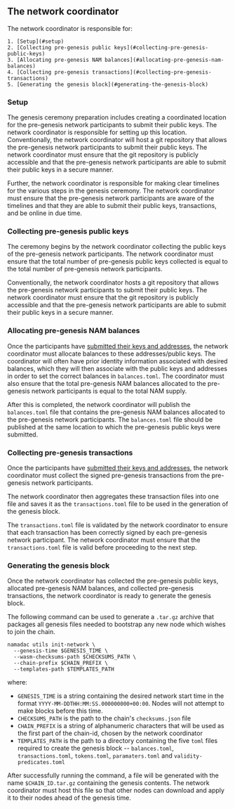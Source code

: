 
## The network coordinator

The network coordinator is responsible for:

    1. [Setup](#setup)
    2. [Collecting pre-genesis public keys](#collecting-pre-genesis-public-keys)
    3. [Allocating pre-genesis NAM balances](#allocating-pre-genesis-nam-balances)
    4. [Collecting pre-genesis transactions](#collecting-pre-genesis-transactions)
    5. [Generating the genesis block](#generating-the-genesis-block)

### Setup

The genesis ceremony preparation includes creating a coordinated location for the pre-genesis network participants to submit their public keys. The network coordinator is responsible for setting up this location. Conventionally, the network coordinator will host a git repository that allows the pre-genesis network participants to submit their public keys. The network coordinator must ensure that the git repository is publicly accessible and that the pre-genesis network participants are able to submit their public keys in a secure manner.

Further, the network coordinator is responsible for making clear timelines for the various steps in the genesis ceremony. The network coordinator must ensure that the pre-genesis network participants are aware of the timelines and that they are able to submit their public keys, transactions, and be online in due time.

<Steps>

### Collecting pre-genesis public keys

The ceremony begins by the network coordinator collecting the public keys of the pre-genesis network participants. The network coordinator must ensure that the total number of pre-genesis public keys collected is equal to the total number of pre-genesis network participants.

Conventionally, the network coordinator hosts a git repository that allows the pre-genesis network participants to submit their public keys. The network coordinator must ensure that the git repository is publicly accessible and that the pre-genesis network participants are able to submit their public keys in a secure manner.

### Allocating pre-genesis NAM balances

Once the participants have [submitted their keys and addresses](./participants.mdx#submitting-keys-and-addresses), the network coordinator must allocate balances to these addresses/public keys. The coordinator will often have prior identity information associated with desired balances, which they will then associate with the public keys and addresses in order to set the correct balances in `balances.toml`. The coordinator must also ensure that the total pre-genesis NAM balances allocated to the pre-genesis network participants is equal to the total NAM supply.

After this is completed, the network coordinator will publish the `balances.toml` file that contains the pre-genesis NAM balances allocated to the pre-genesis network participants. The `balances.toml` file should be published at the same location to which the pre-genesis public keys were submitted.


### Collecting pre-genesis transactions

Once the participants have [submitted their keys and addresses](./participants.mdx#submitting-keys-and-addresses), the network coordinator must collect the signed pre-genesis transactions from the pre-genesis network participants.  

The network coordinator then aggregates these transaction files into one file and saves it as the `transactions.toml` file to be used in the generation of the genesis block.

The `transactions.toml` file is validated by the network coordinator to ensure that each transaction has been correctly signed by each pre-genesis network participant. The network coordinator must ensure that the `transactions.toml` file is valid before proceeding to the next step.

### Generating the genesis block

Once the network coordinator has collected the pre-genesis public keys, allocated pre-genesis NAM balances, and collected pre-genesis transactions, the network coordinator is ready to generate the genesis block.  

The following command can be used to generate a `.tar.gz` archive that packages all genesis files needed to bootstrap any new node which wishes to join the chain.

```
namadac utils init-network \
  --genesis-time $GENESIS_TIME \
  --wasm-checksums-path $CHECKSUMS_PATH \
  --chain-prefix $CHAIN_PREFIX \
  --templates-path $TEMPLATES_PATH
```
where:
- `GENESIS_TIME` is a string containing the desired network start time in the format `YYYY-MM-DDTHH:MM:SS.000000000+00:00`. Nodes will not attempt to make blocks before this time.
- `CHECKSUMS_PATH` is the path to the chain's `checksums.json` file
- `CHAIN_PREFIX` is a string of alphanumeric characters that will be used as the first part of the chain-id, chosen by the network coordinator
- `TEMPLATES_PATH` is the path to a directory containing the five `toml` files required to create the genesis block -- `balances.toml`, `transactions.toml`, `tokens.toml`, `paramaters.toml` and `validity-predicates.toml`

After successfully running the command, a file will be generated with the name `$CHAIN_ID.tar.gz` containing the genesis contents. The network coordinator must host this file so that 
other nodes can download and apply it to their nodes ahead of the genesis time.


</Steps>